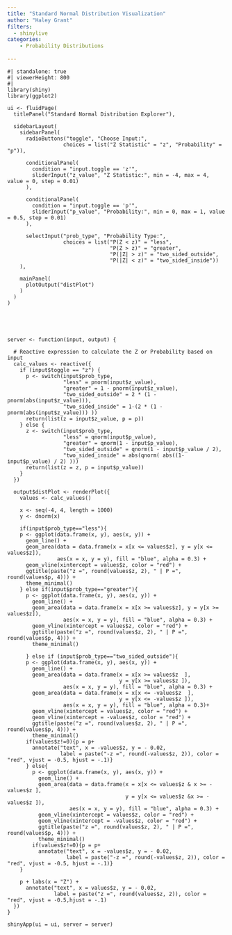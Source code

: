 ```yaml
---
title: "Standard Normal Distribution Visualization"
author: "Haley Grant"
filters: 
  - shinylive
categories:
    - Probability Distributions
    
---
```


```shinylive-r
#| standalone: true
#| viewerHeight: 800
#| 
library(shiny)
library(ggplot2)

ui <- fluidPage(
  titlePanel("Standard Normal Distribution Explorer"),
  
  sidebarLayout(
    sidebarPanel(
      radioButtons("toggle", "Choose Input:",
                  choices = list("Z Statistic" = "z", "Probability" = "p")),
      
      conditionalPanel(
        condition = "input.toggle == 'z'",
        sliderInput("z_value", "Z Statistic:", min = -4, max = 4, value = 0, step = 0.01)
      ),
      
      conditionalPanel(
        condition = "input.toggle == 'p'",
        sliderInput("p_value", "Probability:", min = 0, max = 1, value = 0.5, step = 0.01)
      ),
      
      selectInput("prob_type", "Probability Type:",
                  choices = list("P(Z < z)" = "less", 
                                 "P(Z > z)" = "greater", 
                                 "P(|Z| > z)" = "two_sided_outside",
                                 "P(|Z| < z)" = "two_sided_inside"))
    ),
    
    mainPanel(
      plotOutput("distPlot")
    )
  )
)





server <- function(input, output) {
  
  # Reactive expression to calculate the Z or Probability based on input
  calc_values <- reactive({
    if (input$toggle == "z") {
      p <- switch(input$prob_type,
                  "less" = pnorm(input$z_value),
                  "greater" = 1 - pnorm(input$z_value),
                  "two_sided_outside" = 2 * (1 - pnorm(abs(input$z_value))),
                  "two_sided_inside" = 1-(2 * (1 - pnorm(abs(input$z_value))) ))
      return(list(z = input$z_value, p = p))
    } else {
      z <- switch(input$prob_type,
                  "less" = qnorm(input$p_value),
                  "greater" = qnorm(1 - input$p_value),
                  "two_sided_outside" = qnorm(1 - input$p_value / 2),
                  "two_sided_inside" = abs(qnorm( abs((1-input$p_value) / 2) )))
      return(list(z = z, p = input$p_value))
    }
  })
  
  output$distPlot <- renderPlot({
    values <- calc_values()
    
    x <- seq(-4, 4, length = 1000)
    y <- dnorm(x)
    
    if(input$prob_type=="less"){
    p <- ggplot(data.frame(x, y), aes(x, y)) +
      geom_line() +
      geom_area(data = data.frame(x = x[x <= values$z], y = y[x <= values$z]),
                aes(x = x, y = y), fill = "blue", alpha = 0.3) +
      geom_vline(xintercept = values$z, color = "red") +
      ggtitle(paste("z =", round(values$z, 2), " | P =", round(values$p, 4))) +
      theme_minimal()
    } else if(input$prob_type=="greater"){
      p <- ggplot(data.frame(x, y), aes(x, y)) +
        geom_line() +
        geom_area(data = data.frame(x = x[x >= values$z], y = y[x >= values$z]),
                  aes(x = x, y = y), fill = "blue", alpha = 0.3) +
        geom_vline(xintercept = values$z, color = "red") +
        ggtitle(paste("z =", round(values$z, 2), " | P =", round(values$p, 4))) +
        theme_minimal()
      
      } else if (input$prob_type=="two_sided_outside"){
      p <- ggplot(data.frame(x, y), aes(x, y)) +
        geom_line() +
        geom_area(data = data.frame(x = x[x >= values$z  ], 
                                    y = y[x >= values$z ]),
                  aes(x = x, y = y), fill = "blue", alpha = 0.3) +
        geom_area(data = data.frame(x = x[x <= -values$z  ], 
                                    y = y[x <= -values$z ]),
                  aes(x = x, y = y), fill = "blue", alpha = 0.3)+ 
        geom_vline(xintercept = values$z, color = "red") +
        geom_vline(xintercept = -values$z, color = "red") +
        ggtitle(paste("z =", round(values$z, 2), " | P =", round(values$p, 4))) +
        theme_minimal()
      if(values$z!=0){p = p+
        annotate("text", x = -values$z, y = - 0.02, 
                 label = paste("-z =", round(-values$z, 2)), color = "red", vjust = -0.5, hjust = -.1)}
      } else{
        p <- ggplot(data.frame(x, y), aes(x, y)) +
          geom_line() +
          geom_area(data = data.frame(x = x[x <= values$z & x >= -values$z ], 
                                      y = y[x <= values$z &x >= -values$z ]),
                    aes(x = x, y = y), fill = "blue", alpha = 0.3) +
          geom_vline(xintercept = values$z, color = "red") +
          geom_vline(xintercept = -values$z, color = "red") +
          ggtitle(paste("z =", round(values$z, 2), " | P =", round(values$p, 4))) +
          theme_minimal() 
        if(values$z!=0){p = p+
          annotate("text", x = -values$z, y = - 0.02, 
                   label = paste("-z =", round(-values$z, 2)), color = "red", vjust = -0.5, hjust = -.1)}
    }
    
    p + labs(x = "Z") +
      annotate("text", x = values$z, y = - 0.02, 
               label = paste("z =", round(values$z, 2)), color = "red", vjust = -0.5,hjust = -.1)
  })
}

shinyApp(ui = ui, server = server)

```